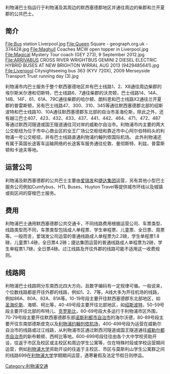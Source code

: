 {{unreferenced|time=2015-07-07T02:19:45+00:00}}
利物浦巴士指运行于利物浦及其周边的默西塞德郡地区并通往周边的柴郡和兰开夏郡的公共巴士。
== 简介 ==
<gallery>
File:Bus station Liverpool.jpg
File:Queen Square - geograph.org.uk - 374428.jpg
File:Maghull Coaches MCW open topper in Liverpool.jpg
File:Magical Mystery Tour coach (GEY 273), 9 September 2012.jpg
File:ARRIVABUS CROSS RIVER WRIGHTBUS GEMINI 2 DIESEL ELECTRIC HYBRID BUSES AT NEW BRIGHTON WIRRAL AUG 2013 (9429485641).jpg
File:Liverpool Citysightseeing bus 363 (KYV 720X), 2009 Merseyside Transport Trust running day (3).jpg
</gallery>
利物浦市内巴士服务于整个默西塞德地区并有巴士线路1、2、X8通往周边柴郡的埃尔斯米尔港和切斯特，巴士线路6、7通往柴郡的沃灵顿，巴士线路14、14A、14B、14F、61、61A、79C通往柴郡的哈尔顿、朗科恩和巴士线路X2通往兰开夏郡的普雷斯顿，另有巴士线路47、300、310、345等通往默西塞德郡北部的绍斯波特和巴士线路10、10A通往默西塞德郡东北部的自治市圣海伦斯，除此之外，还有越江巴士407、423、432、433、437、441、442、464、471、472、487等通过默西河隧道或国王隧道通往河对岸的威勒尔自治市。利物浦市内主要的两大公交枢纽为位于市中心商业区的女王广场公交枢纽和靠近市中心阿尔伯特码头的利物浦一号公交枢纽，并有巴士线路直通利物浦约翰列侬国际机场。 此外利物浦还有属于英国长途客车运输网络的长途客车服务通往伦敦、曼彻斯特、利兹、普雷斯顿和卡迪夫等地。
== 运营公司 ==
利物浦及默西塞德郡的公共巴士主要由[[爱瑞发|爱瑞发]]和[[捷达集团|捷达集团]]运营，另有其他小型巴士服务公司例如Cumfybus、HTL Buses、Huyton Travel等提供城市环线以及城镇或街区间的穿梭巴士服务。
== 费用 ==
利物浦巴士通用默西塞德郡公共交通卡，不同线路费用根据运营公司、车票类型、线路类型而不同，车票类型包括成人单程票、学生单程票、儿童票、全日票、周票等。一般而言，爱瑞发公司运营的普通线路成人单程票为2.2磅，学生单程票1.8磅，儿童票1.4磅，全日票4.2磅；捷达集团运营的普通线路成人单程票为2磅，学生单程票1.7磅，全日票4磅。过江线路及开往外郡的线路可能不适用这一收费规则。
== 线路网 ==
利物浦巴士线路网分东南西北四大方向，且数字编码有一定规律可循。一般说来，个位数线路都是开往外郡的线路，例如1、2、7等，A线大多为开往机场的线路，例如86A、80A、82A、81A等。10-19号段主要开往默西塞德郡东北部地区，如[[圣海伦斯|圣海伦斯]]、海顿、柯比等，40-49号段主要开往北部地区，如[[绍斯波特|绍斯波特]]，50-59号段主要开往北部的布特儿、[[克罗斯比|克罗斯比]]，60-69号段大多运行于利物浦市区外围，70-79号段主要开往默西塞德郡东部[[诺斯利都市自治市|诺斯利都市自治市]]的海尔沃德，80-89号段主要开往东南部德斯皮克以及[[利物浦约翰列侬机场|利物浦约翰列侬机场]]，400-499号段为运营在威勒尔自治市的线路或过江线路，从利物浦市区通过默西河隧道或国王隧道通往[[威勒尔都市自治市|威勒尔都市自治市]]的新布赖顿、西柯比等地。600-699号段往往由各个大中学校资助开设，往返于市区及校区或主校区和周边学生公寓等，仅在特殊时段或学校运营期间运营，例如[[利物浦大学|利物浦大学]]资助开设的往返于主校区、市区与莫斯利山学生公寓群之间的线路699在[[利物浦大学|利物浦大学]]学期期间运营，遇寒暑假及法定节假日则停运。

[[Category:利物浦交通|Category:利物浦交通]]
